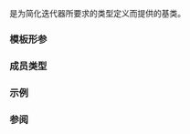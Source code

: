 {{cpp/title|iterator}}
{{cpp/iterator/navbar}}
{{dcl begin}}
{{dcl header|iterator}}
{{dcl|deprecated=c++17|1=
template&lt; 
    class Category,
    class T,
    class Distance = std::ptrdiff_t,
    class Pointer = T*,
    class Reference = T&amp; 
&gt; struct iterator;
}}
{{dcl end}}

{{tt|std::iterator}} 是为简化迭代器所要求的类型定义而提供的基类。

===模板形参===
{{par begin}}
{{par|Category|迭代器类别。必须是[[cpp/iterator/iterator_tags|迭代器类别标签]]之一。}}
{{par|T|能通过解引用迭代器获得的值的类型。此类型对于输出迭代器应为 {{tt|void}}。}}
{{par|Distance|能用于标识迭代器间距离的类型}}
{{par|Pointer|定义指向被迭代的类型（{{tt|T}}）的指针}}
{{par|Reference|定义到被迭代的类型（{{tt|T}}）的引用}}
{{par end}}

===成员类型===
{{dsc begin}}
{{dsc hitem|成员类型|定义}}
{{dsc|{{tt|iterator_category}}|{{tt|Category}}}}
{{dsc|{{tt|value_type}}|{{tt|T}}}}
{{dsc|{{tt|difference_type}}|{{tt|Distance}}}}
{{dsc|{{tt|pointer}}|{{tt|Pointer}}}}
{{dsc|{{tt|reference}}|{{tt|Reference}}}}
{{dsc end}}

===示例===
{{example
|以下示例演示如何通过继承 {{tt|std::iterator}} 实现[[cpp/named req/InputIterator|输入迭代器]]
|code=
#include &lt;algorithm&gt;
#include &lt;iostream&gt;

template&lt;long FROM, long TO&gt;
class Range
{
public:
    // 通过继承自 std::iterator 提供成员 typedef
    class iterator : public std::iterator&lt;
                                std::input_iterator_tag, // iterator_category
                                long,                    // value_type
                                long,                    // difference_type
                                const long*,             // pointer
                                long                     // reference
                            &gt; {
        long num = FROM;
    public:
        explicit iterator(long _num = 0) : num(_num) {}
        iterator&amp; operator++() { num = TO &gt;= FROM ? num + 1: num - 1; return *this; }
        iterator operator++(int) { iterator retval = *this; ++(*this); return retval; }
        bool operator==(iterator other) const { return num == other.num; }
        bool operator!=(iterator other) const { return !(*this == other); }
        reference operator*() const { return num; }
    };
    iterator begin() { return iterator(FROM); }
    iterator end() { return iterator(TO &gt;= FROM? TO + 1 : TO - 1); }
};

int main()
{
    // std::find 要求输入迭代器
    auto range = Range&lt;15, 25&gt;();
    auto itr = std::find(range.begin(), range.end(), 18);
    std::cout &lt;&lt; *itr &lt;&lt; '\n'; // 18

    // Range::iterator 亦满足基于范围的 for 要求
    for (long l : Range&lt;3, 5&gt;())
        std::cout &lt;&lt; l &lt;&lt; ' '; // 3 4 5
    std::cout &lt;&lt; '\n';
}
|output=
18
3 4 5 
}}

===参阅===
{{dsc begin}}
{{dsc inc|cpp/iterator/dsc iterator_traits}}
{{dsc inc|cpp/iterator/dsc iterator_tags}}
{{dsc end}}

{{langlinks|de|en|es|fr|it|ja|pt|ru}}